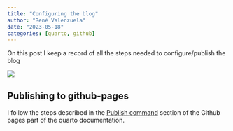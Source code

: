 ```yaml
---
title: "Configuring the blog"
author: "René Valenzuela"
date: "2023-05-18"
categories: [quarto, github]
---
```


On this post I keep a record of all the steps needed to configure/publish the blog

![](thumbnail.jpg)

## Publishing to github-pages

I follow the steps described in the [Publish command](https://quarto.org/docs/publishing/github-pages.html#publish-command) section of the Github pages part of the quarto documentation.